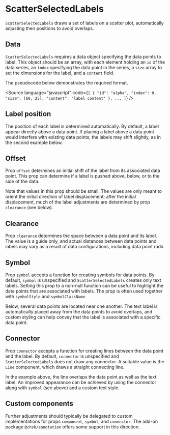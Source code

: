 
# ScatterSelectedLabels

<Meta of={ScatterSelectedLabelsStories} />

`ScatterSelectedLabels` draws a set of labels on a scatter plot, automatically adjusting their positions to avoid overlaps.

<ArgTypes of={ScatterSelectedLabelsStories} />

## Data

`ScatterSelectedLabels` requires a data object specifying the data points to label.
This object should be an array, with each element holding an `id` of the data series,
an `index` specifying the data point in the series, a `size` array to set the
dimensions for the label, and a `content` field.

The pseudocode below demonstrates the required format.

<Source
    language="javascript"
    code={`
  [
  {
   "id": "alpha",
   "index": 0,
   "size": [60, 25],
   "content": "label content"
   },
  ...
  ]
  `}
/>

## Label position

The position of each label is determined automatically.
By default, a label appear directly above a data point.
If placing a label above a data point would interfere with existing data points,
the labels may shift slightly, as in the second example below.

<Canvas of={ScatterSelectedLabelsStories.TwoA} />
<Canvas of={ScatterSelectedLabelsStories.TwoB} />

## Offset

Prop `offset` determines an initial shift of the label from its associated data point.
This prop can determine if a label is pushed above, below, or to the side of the data.

<Canvas of={ScatterSelectedLabelsStories.Offset} />

Note that values in this prop should be small.
The values are only meant to orient the initial direction of label displacement;
after the initial displacement, much of the label adjustments are determined by prop `clearance` (see below).

## Clearance

Prop `clearance` determines the space between a data point and its label.
The value is a guide only, and actual distances between data points and labels may vary as a result of
data configurations, including data point radii.

<Canvas of={ScatterSelectedLabelsStories.Clearance} />
<Canvas of={ScatterSelectedLabelsStories.Bubbles} />

## Symbol

Prop `symbol` accepts a function for creating symbols for data points.
By default, `symbol` is unspecified and `ScatterSelectedLabels` creates only text labels.
Setting this prop to a non-null function can be useful to highlight the data points that are associated with labels.
The prop is often used together with `symbolStyle` and `symbolClassName`.

Below, several data points are located near one another.
The text label is automatically placed away from the data points to avoid overlaps, and custom styling can help
convey that the label is associated with a specific data point.

<Canvas of={ScatterSelectedLabelsStories.Grid} />

## Connector

Prop `connector` accepts a function for creating lines between the data point and the label.
By default, `connector` is unspecified and `ScatterSelectedLabels` does not draw any connector.
A suitable value is the `Line` component, which draws a straight connecting line.

<Canvas of={ScatterSelectedLabelsStories.Connector} />

In the example above, the line overlaps the data point as well as the text label.
An improved appearance can be achieved by using the connector along with `symbol` (see above)
and a custom text style.

<Canvas of={ScatterSelectedLabelsStories.SymbolConnector} />

## Custom components

Further adjustments should typically be delegated to custom implementations for props `component`,
`symbol`, and `connector`. The add-on package `@chsk/annotation` offers some support in this direction.

<Canvas of={ScatterSelectedLabelsStories.Custom} />
